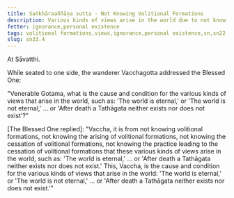 ```yaml
---
title: Saṅkhāraaññāṇa sutta - Not Knowing Volitional Formations
description: Various kinds of views arise in the world due to not knowing volitional formations, the arising of volitional formations, the cessation of volitional formations, and the practice leading to the cessation of volitional formations.
fetter: ignorance,personal existence
tags: volitional formations,views,ignorance,personal existence,sn,sn22-34,sn33
slug: sn33.4
---
```


At Sāvatthi.

While seated to one side, the wanderer Vacchagotta addressed the Blessed One:

"Venerable Gotama, what is the cause and condition for the various kinds of views that arise in the world, such as: 'The world is eternal,' or 'The world is not eternal,' ... or 'After death a Tathāgata neither exists nor does not exist'?"

[The Blessed One replied]: "Vaccha, it is from not knowing volitional formations, not knowing the arising of volitional formations, not knowing the cessation of volitional formations, not knowing the practice leading to the cessation of volitional formations that these various kinds of views arise in the world, such as: 'The world is eternal,' ... or 'After death a Tathāgata neither exists nor does not exist.' This, Vaccha, is the cause and condition for the various kinds of views that arise in the world: 'The world is eternal,' or 'The world is not eternal,' ... or 'After death a Tathāgata neither exists nor does not exist.'"